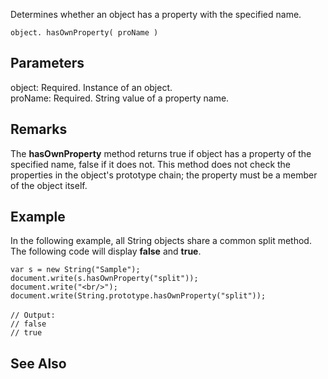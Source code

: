 Determines whether an object has a property with the specified name.

 object. hasOwnProperty( proName )

==Parameters==
; object: Required. Instance of an object.
; proName: Required. String value of a property name.

==Remarks==
The '''hasOwnProperty''' method returns true if object has a property of the specified name, false if it does not. This method does not check the properties in the object's prototype chain; the property must be a member of the object itself.


==Example==
In the following example, all String objects share a common split method. The following code will display '''false''' and '''true'''.

 var s = new String("Sample");
 document.write(s.hasOwnProperty("split"));
 document.write("&lt;br/&gt;");
 document.write(String.prototype.hasOwnProperty("split"));
 
 // Output:
 // false
 // true

==See Also==

              
